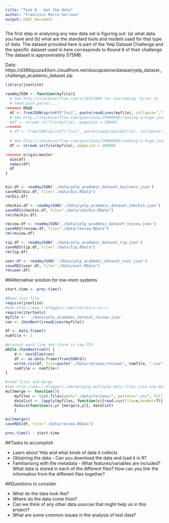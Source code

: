 ```yaml
---
title: "Task 0 - Get the data"
author: "Francisco Marco-Serrano"
output: html_document
---
```


The first step in analysing any new data set is figuring out: (a) what data you have and (b) what are the standard tools and models used for that type of data. The dataset provided here is part of the Yelp Dataset Challenge and the specific dataset used in here corresponds to Round 6 of their challenge. The dataset is approximately 575MB.

Data: https://d396qusza40orc.cloudfront.net/dsscapstone/dataset/yelp_dataset_challenge_academic_dataset.zip


```r
library(jsonlite)

readmyJSON <- function(myfile){
  # See http://stackoverflow.com/a/26522000 for overcoming 'Error in
  # feed_push_parser...'
<<<<<<< HEAD
  df <- fromJSON(sprintf("[%s]", paste(readLines(myfile), collapse=",")))
  # See http://stackoverflow.com/questions/29688946/reading-a-huge-json-file-in-r-issues
  #df <- stream_in(file(myfile), pagesize = 10000)
=======
  # df <- fromJSON(sprintf("[%s]", paste(readLines(myfile), collapse=",")))
  
  # See http://stackoverflow.com/questions/29688946/reading-a-huge-json-file-in-r-issues
  df <- stream_in(file(myfile), pagesize = 10000)

>>>>>>> origin/master
  dim(df)
  names(df)
  df
} 


biz.df <- readmyJSON('./data/yelp_academic_dataset_business.json')
saveRDS(biz.df, file="./data/biz.RData")
rm(biz.df)

checkin.df <- readmyJSON('./data/yelp_academic_dataset_checkin.json')
saveRDS(checkin.df, file="./data/checkin.RData")
rm(checkin.df)

review.df <- readmyJSON('./data/yelp_academic_dataset_review.json')
saveRDS(review.df, file="./data/review.RData")
rm(review.df)

tip.df <- readmyJSON('./data/yelp_academic_dataset_tip.json')
saveRDS(tip.df, file="./data/tip.RData")
rm(tip.df)

user.df <- readmyJSON('./data/yelp_academic_dataset_user.json')
saveRDS(user.df, file="./data/user.RData")
rm(user.df)

```

##Alternative solution for low-mem systems
```r

start.time <- proc.time()

#Read json file
require(jsonlite)
#See http://www.r-bloggers.com/iterators-in-r/
require(itertools)
myfile <- './data/yelp_academic_dataset_review.json'
con <- ihasNext(ireadLines(myfile))

df <- data.frame()
numfile <- 1

#process each line and store in raw CSV
while (hasNext(con)) {
    d <- nextElem(con)
    df <- as.data.frame(fromJSON(d))
    write.csv(df, file=paste("./data/reviews/reviews", numfile, ".csv", sep=""), sep=",", row.names="F")
    numfile <- numfile+1
}

#read files and merge
#See http://www.r-bloggers.com/merging-multiple-data-files-into-one-data-frame/
multmerge <- function(){
    myfiles <- list.files(path="./data/reviews/", pattern=".csv", full.names = T)
    datalist <- lapply(myfiles, function(x){read.csv(file=x,header=T)})
    Reduce(function(x,y) {merge(x,y)}, datalist)
    }

multmerge()
saveRDS(df, file="./data/review.RData")

proc.time() - start.time

```

##Tasks to accomplish

* Learn about Yelp and what kinds of data it collects
* Obtaining the data - Can you download the data and load it in R?
* Familiarising with the metadata - What features/variables are included? What data is stored in each of the different files? How can you link the information from the different files together?

##Questions to consider

* What do the data look like?
* Where do the data come from?
* Can we think of any other data sources that might help us in this project?
* What are some common issues in the analysis of text data?